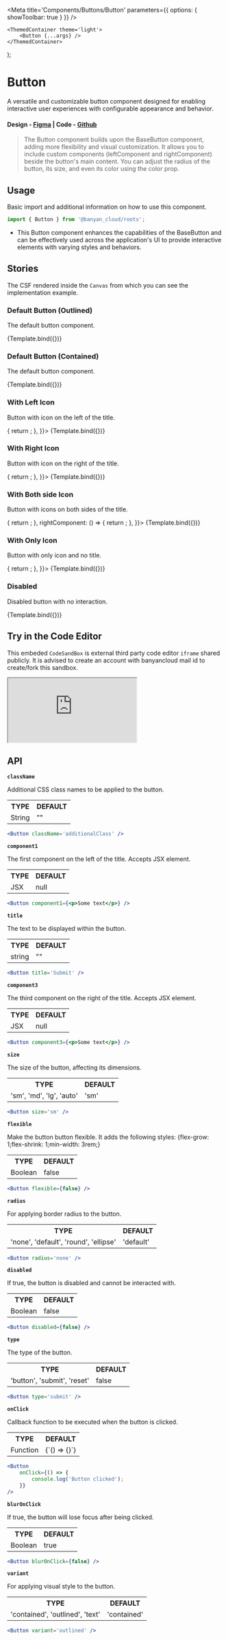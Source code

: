 

<Meta title='Components/Buttons/Button' parameters={{ options: { showToolbar: true } }} />

	<ThemedContainer theme='light'>
		<Button {...args} />
	</ThemedContainer>
);

# Button

A versatile and customizable button component designed for enabling interactive user experiences with configurable appearance and behavior.

#### Design - [Figma](https://www.figma.com/file/e9opoAtQHBo4vFd6u0Co98/Component-Library?type=design&node-id=1-2&mode=design&t=doFoJhh78NiStend-0) | Code - [Github](https://github.com/banyandata-cloud/roots/tree/main/components/buttons/button)

> The Button component builds upon the BaseButton component, adding more flexibility and visual customization. It allows you to include custom components (leftComponent and rightComponent) beside the button's main content. You can adjust the radius of the button, its size, and even its color using the color prop.

## Usage

Basic import and additional information on how to use this component.

```js
import { Button } from '@banyan_cloud/roots';
```

-   This Button component enhances the capabilities of the BaseButton and can be effectively used across the application's UI to provide interactive elements with varying styles and behaviors.

## Stories

The CSF rendered inside the `Canvas` from which you can see the implementation example.

### Default Button (Outlined)

The default button component.

<Canvas>
	<Story
		name='Button - Outlined'
		args={{
			title: 'Button Name',
			variant: 'outlined',
			size: 'md',
			radius: 'default',
			color: 'primary',
		}}>
		{Template.bind({})}
	</Story>
</Canvas>

### Default Button (Contained)

The default button component.

<Canvas>
	<Story
		name='Button - Contained'
		args={{
			title: 'Button Name',
			variant: 'contained',
			size: 'md',
			radius: 'default',
			color: 'success',
		}}>
		{Template.bind({})}
	</Story>
</Canvas>

### With Left Icon

Button with icon on the left of the title.

<Canvas>
	<Story
		name='With left icon'
		args={{
			title: 'Button Name',
			variant: 'contained',
			size: 'md',
			radius: 'default',
			color: 'primary',
			leftComponent: () => {
				return <ArrowIcon height='24' width='24' color='#ffffff' />;
			},
		}}>
		{Template.bind({})}
	</Story>
</Canvas>

### With Right Icon

Button with icon on the right of the title.

<Canvas>
	<Story
		name='With right icon'
		args={{
			title: 'Button Name',
			variant: 'contained',
			size: 'md',
			radius: 'default',
			color: 'primary',
			rightComponent: () => {
				return <CopyIcon active height='12' width='12' color='#ffffff' />;
			},
		}}>
		{Template.bind({})}
	</Story>
</Canvas>

### With Both side Icon

Button with icons on both sides of the title.

<Canvas>
	<Story
		name='With both side icon'
		args={{
			title: 'Button Name',
			variant: 'contained',
			size: 'md',
			radius: 'default',
			color: 'primary',
			leftComponent: () => {
				return <ArrowIcon height='24' width='24' color='#ffffff' />;
			},
			rightComponent: () => {
				return <CopyIcon active height='12' width='12' color='#ffffff' />;
			},
		}}>
		{Template.bind({})}
	</Story>
</Canvas>

### With Only Icon

Button with only icon and no title.

<Canvas>
	<Story
		name='With only icon'
		args={{
			title: '',
			variant: 'contained',
			size: 'md',
			radius: 'default',
			color: 'primary',
			leftComponent: () => {
				return <ArrowIcon height='24' width='24' color='#ffffff' />;
			},
		}}>
		{Template.bind({})}
	</Story>
</Canvas>

### Disabled

Disabled button with no interaction.

<Canvas>
	<Story
		name='Disabled'
		args={{
			title: 'Button Name',
			variant: 'contained',
			size: 'md',
			radius: 'default',
			color: 'primary',
			disabled: true,
		}}>
		{Template.bind({})}
	</Story>
</Canvas>

## Try in the Code Editor

This embeded `CodeSandBox` is external third party code editor `iframe` shared publicly. It is advised to create an account with banyancloud mail id to create/fork this sandbox.

<iframe
	src='https://codesandbox.io/embed/banyancloud-Button-2m9sk7?fontsize=14&hidenavigation=1&theme=dark'
	style={{ width: '100%', height: '500px', border: 0, borderRadius: '4px', overflow: 'hidden' }}
	title='BanyanCloud - Button'
	allow='accelerometer; ambient-light-sensor; camera; encrypted-media; geolocation; gyroscope; hid; microphone; midi; payment; usb; vr; xr-spatial-tracking'
	sandbox='allow-forms allow-modals allow-popups allow-presentation allow-same-origin allow-scripts'></iframe>

## API

**`className`**

Additional CSS class names to be applied to the button.

<table style={{ width: '100%' }}>
	<tr>
		<th style={{ textAlign: 'left', width: '50%' }}>TYPE</th>
		<th style={{ textAlign: 'left', width: '50%' }}>DEFAULT</th>
	</tr>
	<tr>
		<td>String</td>
		<td>""</td>
	</tr>
</table>

```jsx
<Button className='additionalClass' />
```

**`component1`**

The first component on the left of the title. Accepts JSX element.

<table style={{ width: '100%' }}>
	<tr>
		<th style={{ textAlign: 'left', width: '50%' }}>TYPE</th>
		<th style={{ textAlign: 'left', width: '50%' }}>DEFAULT</th>
	</tr>
	<tr>
		<td>JSX</td>
		<td>null</td>
	</tr>
</table>

```jsx
<Button component1={<p>Some text</p>} />
```

**`title`**

The text to be displayed within the button.

<table style={{ width: '100%' }}>
	<tr>
		<th style={{ textAlign: 'left', width: '50%' }}>TYPE</th>
		<th style={{ textAlign: 'left', width: '50%' }}>DEFAULT</th>
	</tr>
	<tr>
		<td>string</td>
		<td>""</td>
	</tr>
</table>

```jsx
<Button title='Submit' />
```

**`component3`**

The third component on the right of the title. Accepts JSX element.

<table style={{ width: '100%' }}>
	<tr>
		<th style={{ textAlign: 'left', width: '50%' }}>TYPE</th>
		<th style={{ textAlign: 'left', width: '50%' }}>DEFAULT</th>
	</tr>
	<tr>
		<td>JSX</td>
		<td>null</td>
	</tr>
</table>

```jsx
<Button component3={<p>Some text</p>} />
```

**`size`**

The size of the button, affecting its dimensions.

<table style={{ width: '100%' }}>
	<tr>
		<th style={{ textAlign: 'left', width: '50%' }}>TYPE</th>
		<th style={{ textAlign: 'left', width: '50%' }}>DEFAULT</th>
	</tr>
	<tr>
		<td>'sm', 'md', 'lg', 'auto'</td>
		<td>'sm'</td>
	</tr>
</table>

```jsx
<Button size='sm' />
```

**`flexible`**

Make the button button flexible. It adds the following styles: {flex-grow: 1;flex-shrink: 1;min-width: 3rem;}

<table style={{ width: '100%' }}>
	<tr>
		<th style={{ textAlign: 'left', width: '50%' }}>TYPE</th>
		<th style={{ textAlign: 'left', width: '50%' }}>DEFAULT</th>
	</tr>
	<tr>
		<td>Boolean</td>
		<td>false</td>
	</tr>
</table>

```jsx
<Button flexible={false} />
```

**`radius`**

For applying border radius to the button.

<table style={{ width: '100%' }}>
	<tr>
		<th style={{ textAlign: 'left', width: '50%' }}>TYPE</th>
		<th style={{ textAlign: 'left', width: '50%' }}>DEFAULT</th>
	</tr>
	<tr>
		<td>'none', 'default', 'round', 'ellipse'</td>
		<td>'default'</td>
	</tr>
</table>

```jsx
<Button radius='none' />
```

**`disabled`**

If true, the button is disabled and cannot be interacted with.

<table style={{ width: '100%' }}>
	<tr>
		<th style={{ textAlign: 'left', width: '50%' }}>TYPE</th>
		<th style={{ textAlign: 'left', width: '50%' }}>DEFAULT</th>
	</tr>
	<tr>
		<td>Boolean</td>
		<td>false</td>
	</tr>
</table>

```jsx
<Button disabled={false} />
```

**`type`**

The type of the button.

<table style={{ width: '100%' }}>
	<tr>
		<th style={{ textAlign: 'left', width: '50%' }}>TYPE</th>
		<th style={{ textAlign: 'left', width: '50%' }}>DEFAULT</th>
	</tr>
	<tr>
		<td>'button', 'submit', 'reset'</td>
		<td>false</td>
	</tr>
</table>

```jsx
<Button type='submit' />
```

**`onClick`**

Callback function to be executed when the button is clicked.

<table style={{ width: '100%' }}>
	<tr>
		<th style={{ textAlign: 'left', width: '50%' }}>TYPE</th>
		<th style={{ textAlign: 'left', width: '50%' }}>DEFAULT</th>
	</tr>
	<tr>
		<td>Function</td>
		<td>{`() => {}`}</td>
	</tr>
</table>

```jsx
<Button
	onClick={() => {
		console.log('Button clicked');
	}}
/>
```

**`blurOnClick`**

If true, the button will lose focus after being clicked.

<table style={{ width: '100%' }}>
	<tr>
		<th style={{ textAlign: 'left', width: '50%' }}>TYPE</th>
		<th style={{ textAlign: 'left', width: '50%' }}>DEFAULT</th>
	</tr>
	<tr>
		<td>Boolean</td>
		<td>true</td>
	</tr>
</table>

```jsx
<Button blurOnClick={false} />
```

**`variant`**

For applying visual style to the button.

<table style={{ width: '100%' }}>
	<tr>
		<th style={{ textAlign: 'left', width: '50%' }}>TYPE</th>
		<th style={{ textAlign: 'left', width: '50%' }}>DEFAULT</th>
	</tr>
	<tr>
		<td>'contained', 'outlined', 'text'</td>
		<td>'contained'</td>
	</tr>
</table>

```jsx
<Button variant='outlined' />
```
